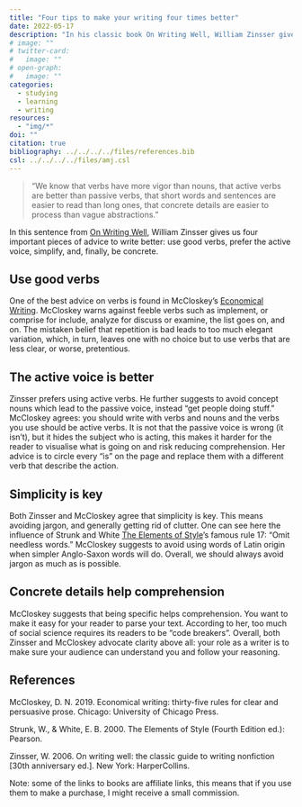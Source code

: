```yaml
---
title: "Four tips to make your writing four times better"
date: 2022-05-17
description: "In his classic book On Writing Well, William Zinsser gives four important pieces of advice to write better: use good verbs, prefer the active voice, simplify, and, finally, be concrete."
# image: ""
# twitter-card:
#   image: ""
# open-graph:
#   image: ""
categories:
  - studying
  - learning
  - writing
resources:
  - "img/*"
doi: ""
citation: true
bibliography: ../../../../files/references.bib
csl: ../../../../files/amj.csl
---
```


> “We know that verbs have more vigor than nouns, that active verbs are better than passive verbs, that short words and sentences are easier to read than long ones, that concrete details are easier to process than vague abstractions.”

In this sentence from [On Writing Well](https://uk.bookshop.org/p/books/on-writing-well-the-classic-guide-to-writing-nonfiction-william-zinsser/3014152?ean=9780060891541&next=t&affiliate=7155), William Zinsser gives us four important pieces of advice to write better: use good verbs, prefer the active voice, simplify, and, finally, be concrete.

## Use good verbs

One of the best advice on verbs is found in McCloskey’s [Economical Writing](https://uk.bookshop.org/p/books/economical-writing-third-edition-thirty-five-rules-for-clear-and-persuasive-prose-deirdre-n-mccloskey/2482610?ean=9780226448077&next=t&affiliate=7155). McCloskey warns against feeble verbs such as implement, or comprise for include, analyze for discuss or examine, the list goes on, and on. The mistaken belief that repetition is bad leads to too much elegant variation, which, in turn, leaves one with no choice but to use verbs that are less clear, or worse, pretentious.

## The active voice is better

Zinsser prefers using active verbs. He further suggests to avoid concept nouns which lead to the passive voice, instead “get people doing stuff.” McCloskey agrees: you should write with verbs and nouns and the verbs you use should be active verbs. It is not that the passive voice is wrong (it isn’t), but it hides the subject who is acting, this makes it harder for the reader to visualise what is going on and risk reducing comprehension. Her advice is to circle every “is” on the page and replace them with a different verb that describe the action.

## Simplicity is key

Both Zinsser and McCloskey agree that simplicity is key. This means avoiding jargon, and generally getting rid of clutter. One can see here the influence of Strunk and White [The Elements of Style](https://uk.bookshop.org/p/books/elements-of-style-the-pearson-new-international-edition-william-strunk/4676191?ean=9781292026640&next=t&affiliate=7155)’s famous rule 17: “Omit needless words.” McCloskey suggests to avoid using words of Latin origin when simpler Anglo-Saxon words will do. Overall, we should always avoid jargon as much as is possible.

## Concrete details help comprehension

McCloskey suggests that being specific helps comprehension. You want to make it easy for your reader to parse your text. According to her, too much of social science requires its readers to be “code breakers”.
Overall, both Zinsser and McCloskey advocate clarity above all: your role as a writer is to make sure your audience can understand you and follow your reasoning.

## References

McCloskey, D. N. 2019. Economical writing: thirty-five rules for clear and persuasive prose. Chicago: University of Chicago Press.

Strunk, W., & White, E. B. 2000. The Elements of Style (Fourth Edition ed.): Pearson.

Zinsser, W. 2006. On writing well: the classic guide to writing nonfiction [30th anniversary ed.]. New York: HarperCollins.

Note: some of the links to books are affiliate links, this means that if you use them to make a purchase, I might receive a small commission.